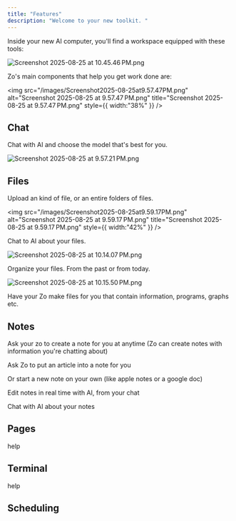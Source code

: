 ```yaml
---
title: "Features"
description: "Welcome to your new toolkit. "
---
```


Inside your new AI computer, you'll find a workspace equipped with these tools: 

![Screenshot 2025-08-25 at 10.45.46 PM.png](/images/Screenshot2025-08-25at10.45.46PM.png)

Zo's main components that help you get work done are:

<img
  src="/images/Screenshot2025-08-25at9.57.47PM.png"
  alt="Screenshot 2025-08-25 at 9.57.47 PM.png"
  title="Screenshot 2025-08-25 at 9.57.47 PM.png"
  style={{ width:"38%" }}
/>

## Chat

Chat with AI and choose the model that's best for you.

![Screenshot 2025-08-25 at 9.57.21 PM.png](/images/Screenshot2025-08-25at9.57.21PM.png)

## Files

Upload an kind of file, or an entire folders of files.

<img
  src="/images/Screenshot2025-08-25at9.59.17PM.png"
  alt="Screenshot 2025-08-25 at 9.59.17 PM.png"
  title="Screenshot 2025-08-25 at 9.59.17 PM.png"
  style={{ width:"42%" }}
/>

Chat to AI about your files.

![Screenshot 2025-08-25 at 10.14.07 PM.png](/images/Screenshot2025-08-25at10.14.07PM.png)

Organize your files. From the past or from today.

![Screenshot 2025-08-25 at 10.15.50 PM.png](/images/Screenshot2025-08-25at10.15.50PM.png)

Have your Zo make files for you that contain information, programs, graphs etc.

## Notes

Ask your zo to create a note for you at anytime (Zo can create notes with information you're chatting about)

Ask Zo to put an article into a note for you

Or start a new note on your own (like apple notes or a google doc)

Edit notes in real time with AI, from your chat

Chat with AI about your notes

## Pages

help

## Terminal

help

## Scheduling